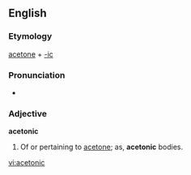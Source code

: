 ==English==

===Etymology===
[[acetone]] + [[-ic]]

===Pronunciation===
* {{RP}} {{IPA|/ˈæsɛˌtɒnɪk/}}
{{audio|En-uk-acetonic.ogg|Audio (UK)}}

===Adjective===
'''acetonic'''

# Of or pertaining to [[acetone]]; as, '''acetonic''' bodies.

[[vi:acetonic]]